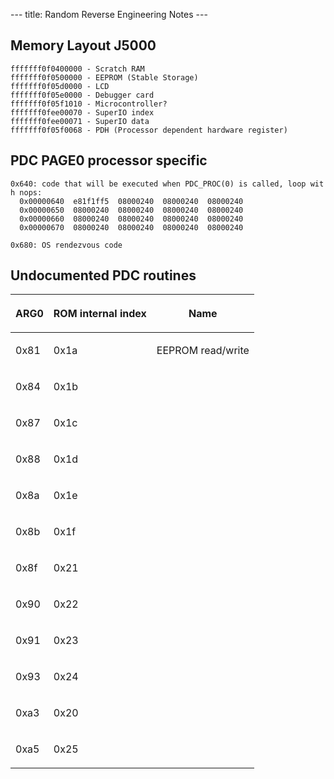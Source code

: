 ---
title: Random Reverse Engineering Notes
---

== Memory Layout J5000 ==

 fffffff0f0400000 - Scratch RAM
 fffffff0f0500000 - EEPROM (Stable Storage)
 fffffff0f05d0000 - LCD
 fffffff0f05e0000 - Debugger card
 fffffff0f05f1010 - Microcontroller?
 fffffff0fee00070 - SuperIO index
 fffffff0fee00071 - SuperIO data
 fffffff0f05f0068 - PDH (Processor dependent hardware register)

== PDC PAGE0 processor specific ==

 0x640: code that will be executed when PDC_PROC(0) is called, loop with nops:
   0x00000640  e81f1ff5  08000240  08000240  08000240
   0x00000650  08000240  08000240  08000240  08000240
   0x00000660  08000240  08000240  08000240  08000240
   0x00000670  08000240  08000240  08000240  08000240

 0x680: OS rendezvous code

== Undocumented PDC routines ==

{| class="wikitable"
|-
! scope="col" | ARG0
! scope="col" | ROM internal index
! scope="col" | Name
|-
| 0x81
| 0x1a
| EEPROM read/write
|-
| 0x84
| 0x1b
|
|-
| 0x87
| 0x1c
|
|-
| 0x88
| 0x1d
|
|-
| 0x8a
| 0x1e
|
|-
| 0x8b
| 0x1f
|
|-
| 0x8f
| 0x21
|
|-
| 0x90
| 0x22
|
|-
| 0x91
| 0x23
|
|-
| 0x93
| 0x24
|
|-
| 0xa3
| 0x20
|
|
|-
| 0xa5
| 0x25
|
|}